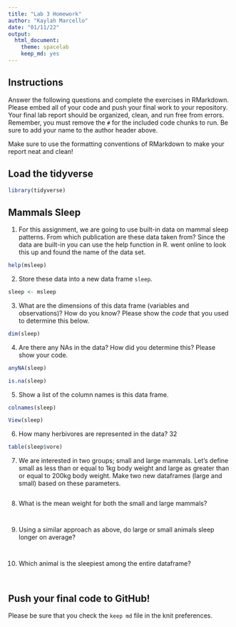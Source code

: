 ```yaml
---
title: "Lab 3 Homework"
author: "Kaylah Marcello"
date: "01/11/22"
output:
  html_document: 
    theme: spacelab
    keep_md: yes
---
```


## Instructions
Answer the following questions and complete the exercises in RMarkdown. Please embed all of your code and push your final work to your repository. Your final lab report should be organized, clean, and run free from errors. Remember, you must remove the `#` for the included code chunks to run. Be sure to add your name to the author header above.  

Make sure to use the formatting conventions of RMarkdown to make your report neat and clean!  

## Load the tidyverse
```r
library(tidyverse)
```

## Mammals Sleep
1. For this assignment, we are going to use built-in data on mammal sleep patterns. From which publication are these data taken from? Since the data are built-in you can use the help function in R.
went online to look this up and found the name of the data set.
```r
help(msleep)
```

2. Store these data into a new data frame `sleep`.
```r
sleep <- msleep
```

3. What are the dimensions of this data frame (variables and observations)? How do you know? Please show the *code* that you used to determine this below.  
```r
dim(sleep)
```

4. Are there any NAs in the data? How did you determine this? Please show your code.  
```r
anyNA(sleep)
```

```r
is.na(sleep)
```

5. Show a list of the column names is this data frame.
```r
colnames(sleep)
```
```r
View(sleep)
```

6. How many herbivores are represented in the data? 32
```r
table(sleep$vore)
```

7. We are interested in two groups; small and large mammals. Let's define small as less than or equal to 1kg body weight and large as greater than or equal to 200kg body weight. Make two new dataframes (large and small) based on these parameters.
```r

```

8. What is the mean weight for both the small and large mammals?
```r

```

```r

```

9. Using a similar approach as above, do large or small animals sleep longer on average?  
```r

```

```r

```

10. Which animal is the sleepiest among the entire dataframe?
```r

```

```r

```

## Push your final code to GitHub!
Please be sure that you check the `keep md` file in the knit preferences.   